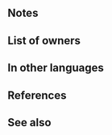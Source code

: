 {{Weapon Infobox
|tagid=SID_葉の扇
|weaponType=Dagger
|might=8
|range=2
|effect=Grants bonus to unit's Atk = total penalties on foe during combat.<br>Effect:【Dagger ５】<br><br>【Dagger ５】<br>After combat, if unit attacked, inflicts Def/Res-５ on target and foes within 2 spaces of target through their next actions.
|cost=200
|exclusive=0
|statModifiers=0,8,0,0,0
|required=Steel Dagger
|next=Broadleaf Fan+
|promotionRarity=5
|promotionTier=1
|properties=
}}
==Notes==
{{BonusesToAtkFoePenalty}}{{IfUnitAttacked}}{{Penalties}}
==List of owners==
{{Skill Hero List}}
==In other languages==
{{OtherLanguages
|japanese=葉の扇
|german=Palmwedel
|spanishEU=Abanico tropical
|spanishLA=Abanico tropical
|french=Éventail palmier
|italian=Ventaglio palma
|chineseTW=葉扇
|portuguese=Leque tropical
}}
==References==
<references/>
==See also==
{{See also skills|cond=Description LIKE '%Grants bonus to unit\'s Atk = total penalties on foe during combat%'|columns=3}}
{{Weapons Navbox}}